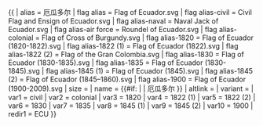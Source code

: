 {{ {{{1<noinclude>|country showdata</noinclude>}}}
| alias = 厄瓜多尔
| flag alias = Flag of Ecuador.svg
| flag alias-civil = Civil Flag and Ensign of Ecuador.svg
| flag alias-naval = Naval Jack of Ecuador.svg
| flag alias-air force = Roundel of Ecuador.svg
| flag alias-colonial = Flag of Cross of Burgundy.svg
| flag alias-1820 = Flag of Ecuador (1820-1822).svg
| flag alias-1822 (1) = Flag of Ecuador (1822).svg
| flag alias-1822 (2) = Flag of the Gran Colombia.svg
| flag alias-1830 = Flag of Ecuador (1830-1835).svg
| flag alias-1835 = Flag of Ecuador (1830-1845).svg
| flag alias-1845 (1) = Flag of Ecuador (1845).svg
| flag alias-1845 (2) = Flag of Ecuador (1845–1860).svg
| flag alias-1900 = Flag of Ecuador (1900-2009).svg
| size = {{{size|}}}
| name = {{#if: {{{name|}}} | {{{name|}}} | 厄瓜多尔 }}
| altlink = {{{altlink|}}}
| variant = {{{variant|}}}
<noinclude>
| var1 = civil
| var2 = colonial
| var3 = 1820
| var4 = 1822 (1)
| var5 = 1822 (2) 
| var6 = 1830
| var7 = 1835
| var8 = 1845 (1)
| var9 = 1845 (2)
| var10 = 1900
| redir1 = ECU
</noinclude>
}}